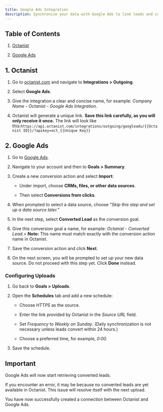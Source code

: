 ```yaml
---
title: Google Ads Integration
description: Synchronize your data with Google Ads to link leads and conversions back to campaigns.
---
```


## Table of Contents

1. [Octanist](#1-octanist)

2. [Google Ads](#2-google-ads)

## 1. Octanist

1. Go to [octanist.com](https://octanist.com/) and navigate to **Integrations > Outgoing**.

2. Select **Google Ads**.

3. Give the integration a clear and concise name, for example:
   *Company Name - Octanist - Google Ads Integration*.

4. Octanist will generate a unique link. **Save this link carefully, as you will only receive it once.**
   The link will look like this:`https://api.octanist.com/integrations/outgoing/googleads/{{Octanist ID}}/?apikey=oct_{{Unique Key}}`

## 2. Google Ads

1. Go to [Google Ads](https://ads.google.com/aw/overview).

2. Navigate to your account and then to **Goals > Summary**.

3. Create a new conversion action and select **Import**:

   * Under import, choose **CRMs, files, or other data sources**.

   * Then select **Conversions from clicks**.

4. When prompted to select a data source, choose *"Skip this step and set up a data source later."*

5. In the next step, select **Converted Lead** as the conversion goal.

6. Give this conversion goal a name, for example: *Octanist - Converted Lead*.> **Note:** This name must match exactly with the conversion action name in Octanist.

7. Save the conversion action and click **Next**.

8. On the next screen, you will be prompted to set up your new data source. Do not proceed with this step yet. Click **Done** instead.

### Configuring Uploads

1. Go back to **Goals > Uploads**.

2. Open the **Schedules** tab and add a new schedule:

   * Choose *HTTPS* as the source.

   * Enter the link provided by Octanist in the *Source URL* field.

   * Set *Frequency* to *Weekly on Sunday*.
     (Daily synchronization is not necessary unless leads convert within 24 hours.)

   * Choose a preferred time, for example, *0:00*.

3. Save the schedule.

## Important

Google Ads will now start retrieving converted leads.

If you encounter an error, it may be because no converted leads are yet available in Octanist. This issue will resolve itself with the next upload.

You have now successfully created a connection between Octanist and Google Ads.
